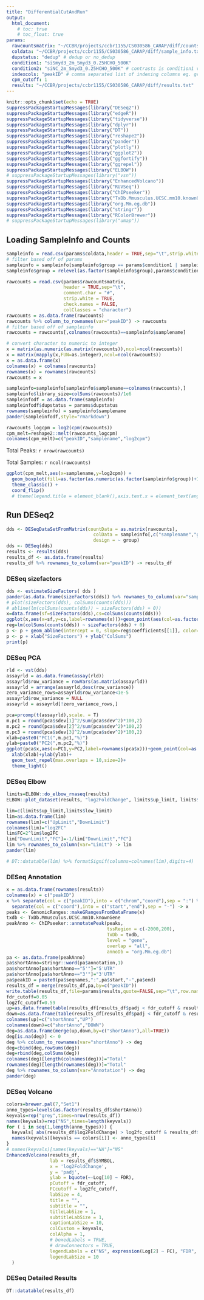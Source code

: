 ```yaml
---
title: "DifferentialCutAndRun"
output:
  html_document:
    # toc: true
    # toc_float: true
params:
  rawcountsmatrix: "~/CCBR/projects/ccbr1155/CS030586_CARAP/diff/counts_matrix.txt"
  coldata: "~/CCBR/projects/ccbr1155/CS030586_CARAP/diff/sample_info.txt"
  dupstatus: "dedup" # dedup or no_dedup
  condition1: "siSmyd3_2m_Smyd3_0.25HCHO_500K"
  condition2: "siNC_2m_Smyd3_0.25HCHO_500K" # contrasts is condition1 vs condition2 ... pay attention to the order of conditions
  indexcols: "peakID" # comma separated list of indexing columns eg. gene_id,gene_name
  cpm_cutoff: 1
  results: "~/CCBR/projects/ccbr1155/CS030586_CARAP/diff/results.txt"
---
```


```r
knitr::opts_chunk$set(echo = TRUE)
suppressPackageStartupMessages(library("DESeq2"))
suppressPackageStartupMessages(library("edgeR"))
suppressPackageStartupMessages(library("tidyverse"))
suppressPackageStartupMessages(library("dplyr"))
suppressPackageStartupMessages(library("DT"))
suppressPackageStartupMessages(library("reshape2"))
suppressPackageStartupMessages(library("pander"))
suppressPackageStartupMessages(library("plotly"))
suppressPackageStartupMessages(library("ggplot2"))
suppressPackageStartupMessages(library("ggfortify"))
suppressPackageStartupMessages(library("ggrepel"))
suppressPackageStartupMessages(library("ELBOW"))
# suppressPackageStartupMessages(library("vsn"))
suppressPackageStartupMessages(library("EnhancedVolcano"))
suppressPackageStartupMessages(library("RUVSeq"))
suppressPackageStartupMessages(library("ChIPseeker"))
suppressPackageStartupMessages(library("TxDb.Mmusculus.UCSC.mm10.knownGene"))
suppressPackageStartupMessages(library("org.Mm.eg.db"))
suppressPackageStartupMessages(library("stringr"))
suppressPackageStartupMessages(library("RColorBrewer"))
# suppressPackageStartupMessages(library("umap"))
```

## Loading SampleInfo and Counts


```r
sampleinfo = read.csv(params$coldata,header = TRUE,sep="\t",strip.white = TRUE,check.names = FALSE,colClasses = "character")
# filter based off of params
sampleinfo = sampleinfo[sampleinfo$group == params$condition1 | sampleinfo$group == params$condition2,]
sampleinfo$group = relevel(as.factor(sampleinfo$group),params$condition2)

rawcounts = read.csv(params$rawcountsmatrix,
                     header = TRUE,sep="\t",
                     comment.char = "#", 
                     strip.white = TRUE,
                     check.names = FALSE,
                     colClasses = "character")
rawcounts = as.data.frame(rawcounts)
rawcounts %>% column_to_rownames(var="peakID") -> rawcounts
# filter based off of sampleinfo
rawcounts = rawcounts[,colnames(rawcounts)==sampleinfo$samplename]

# convert character to numeric to integer
x = matrix(as.numeric(as.matrix(rawcounts)),ncol=ncol(rawcounts))
x = matrix(mapply(x,FUN=as.integer),ncol=ncol(rawcounts))
x = as.data.frame(x)
colnames(x) = colnames(rawcounts)
rownames(x) = rownames(rawcounts)
rawcounts = x

sampleinfo=sampleinfo[sampleinfo$samplename==colnames(rawcounts),]
sampleinfo$library_size=colSums(rawcounts)/1e6
sampleinfodf = as.data.frame(sampleinfo)
sampleinfodf$dupstatus = params$dupstatus
rownames(sampleinfo) = sampleinfo$samplename
pander(sampleinfodf,style="rmarkdown")

rawcounts_logcpm = log2(cpm(rawcounts))
cpm_melt=reshape2::melt(rawcounts_logcpm)
colnames(cpm_melt)=c("peakID","samplename","log2cpm")
```

Total Peaks: `r nrow(rawcounts)` 


Total Samples: `r ncol(rawcounts)`


```r
ggplot(cpm_melt,aes(x=samplename,y=log2cpm)) + 
  geom_boxplot(fill=as.factor(as.numeric(as.factor(sampleinfo$group))+1)) +
  theme_classic() +
  coord_flip()
  # theme(legend.title = element_blank(),axis.text.x = element_text(angle = 90),legend.text=element_text(size=6),legend.position = "none")
```

## Run DESeq2

```r
dds <- DESeqDataSetFromMatrix(countData = as.matrix(rawcounts),
                                colData = sampleinfo[,c("samplename","group")],
                                design = ~ group)
dds <- DESeq(dds)
results <- results(dds)
results_df <- as.data.frame(results)
results_df %>% rownames_to_column(var="peakID") -> results_df
```
### DESeq sizefactors

```r
dds <- estimateSizeFactors( dds )
pander(as.data.frame(sizeFactors(dds)) %>% rownames_to_column(var="sample"))
# plot(sizeFactors(dds), colSums(counts(dds)))
# abline(lm(colSums(counts(dds)) ~ sizeFactors(dds) + 0))
x=data.frame(sf=sizeFactors(dds),cs=colSums(counts(dds)))
ggplot(x,aes(x=sf,y=cs,label=rownames(x)))+geom_point(aes(col=as.factor(sampleinfo$group)))+geom_text_repel(max.overlaps = 10)+theme_light()+ theme(legend.title = element_blank()) -> p
reg=lm(colSums(counts(dds)) ~ sizeFactors(dds) + 0)
p <- p + geom_abline(intercept = 0, slope=reg$coefficients[[1]], color="green", size=1, linetype="dashed")
p <- p + xlab("SizeFactors") + ylab("ColSums")
print(p)
```

### DESeq PCA

```r
rld <- vst(dds)
assayrld = as.data.frame(assay(rld))
assayrld$row_variance = rowVars(as.matrix(assayrld))
assayrld = arrange(assayrld,desc(row_variance))
zero_variance_rows=assayrld$row_variance<1e-5
assayrld$row_variance = NULL
assayrld = assayrld[!zero_variance_rows,]

pca=prcomp(t(assayrld),scale. = T)
m.pc1 = round(pca$sdev[1]^2/sum(pca$sdev^2)*100,2)
m.pc2 = round(pca$sdev[2]^2/sum(pca$sdev^2)*100,2)
m.pc3 = round(pca$sdev[3]^2/sum(pca$sdev^2)*100,2)
xlab=paste0("PC1(",m.pc1,"%)")
ylab=paste0("PC2(",m.pc2,"%)")
ggplot(pca$x,aes(x=PC1,y=PC2,label=rownames(pca$x)))+geom_point(col=as.factor(as.numeric(as.factor(sampleinfo$group))+1))+
  xlab(xlab)+ylab(ylab)+
  geom_text_repel(max.overlaps = 10,size=2)+
  theme_light()
```



### DESeq Elbow

```r
limits=ELBOW::do_elbow_rnaseq(results)
ELBOW::plot_dataset(results, "log2FoldChange", limits$up_limit, limits$low_limit)
```

```r
lim=c(limits$up_limit,limits$low_limit)
lim=as.data.frame(lim)
rownames(lim)=c("UpLimit","DownLimit")
colnames(lim)="log2FC"
lim$FC=2^lim$log2FC
lim["DownLimit","FC"]=-1/lim["DownLimit","FC"]
lim %>% rownames_to_column(var="Limit") -> lim
pander(lim)

# DT::datatable(lim) %>% formatSignif(columns=colnames(lim),digits=4)
```



### DESeq Annotation

```r
x = as.data.frame(rownames(results)) 
colnames(x) = c("peakID")
x %>% separate(col = c("peakID"),into = c("chrom","coord"),sep = ":") %>% 
  separate(col = c("coord"),into = c("start","end"),sep = "-") -> x
peaks <- GenomicRanges::makeGRangesFromDataFrame(x)
txdb <- TxDb.Mmusculus.UCSC.mm10.knownGene
peakAnno <- ChIPseeker::annotatePeak(peaks,
                                     tssRegion = c(-2000,200),
                                     TxDb = txdb,
                                     level = "gene",
                                     overlap = "all",
                                     annoDb = "org.Mm.eg.db")
pa <- as.data.frame(peakAnno)
pa$shortAnno=stringr::word(pa$annotation,1)
pa$shortAnno[pa$shortAnno=="5'"]="5'UTR"
pa$shortAnno[pa$shortAnno=="3'"]="3'UTR"
pa$peakID = paste0(pa$seqnames,":",pa$start,"-",pa$end)
results_df = merge(results_df,pa,by=c("peakID"))
write.table(results_df,file=params$results,quote=FALSE,sep="\t",row.names = FALSE,col.names = TRUE)
fdr_cutoff=0.05
log2fc_cutoff=0.59
up=as.data.frame(table(results_df[results_df$padj < fdr_cutoff & results_df$log2FoldChange > log2fc_cutoff,]$shortAnno))
down=as.data.frame(table(results_df[results_df$padj < fdr_cutoff & results_df$log2FoldChange < -1*log2fc_cutoff,]$shortAnno))
colnames(up)=c("shortAnno","UP")
colnames(down)=c("shortAnno","DOWN")
deg=as.data.frame(merge(up,down,by=c("shortAnno"),all=TRUE))
deg[is.na(deg)] <- 0
deg %>% column_to_rownames(var="shortAnno") -> deg
deg=cbind(deg,rowSums(deg))
deg=rbind(deg,colSums(deg))
colnames(deg)[length(colnames(deg))]="Total"
rownames(deg)[length(rownames(deg))]="Total"
deg %>% rownames_to_column(var="Annotation") -> deg
pander(deg)
```

### DESeq Volcano

```r

colors=brewer.pal(7,"Set1")
anno_types=levels(as.factor(results_df$shortAnno))
keyvals=rep("grey",times=nrow(results_df))
names(keyvals)=rep("NS",times=length(keyvals))
for ( i in seq(1,length(anno_types))) {
  keyvals[ abs(results_df$log2FoldChange) > log2fc_cutoff & results_df$padj < fdr_cutoff & results_df$shortAnno == anno_types[i] ] = colors[i]
  names(keyvals)[keyvals == colors[i]] <- anno_types[i]
}
# names(keyvals)[names(keyvals)=="NA"]="NS"
EnhancedVolcano(results_df,
                lab = results_df$SYMBOL,
                x = 'log2FoldChange',
                y = 'padj',
                ylab = bquote(~-Log[10] ~ FDR),
                pCutoff = fdr_cutoff,
                FCcutoff = log2fc_cutoff,
                labSize = 4,
                title = "",
                subtitle = "",
                titleLabSize = 1,
                subtitleLabSize = 1,
                captionLabSize = 10,
                colCustom = keyvals,
                colAlpha = 1,
                # boxedLabels = TRUE,
                # drawConnectors = TRUE,
                legendLabels = c("NS", expression(Log[2] ~ FC), "FDR", expression(FDR ~ and ~ log[2] ~ FC)),
                legendLabSize = 10
  )
```

### DESeq Detailed Results

```r
DT::datatable(results_df)
```